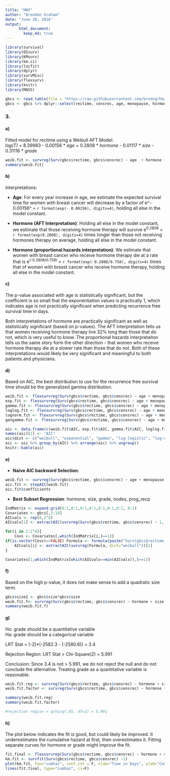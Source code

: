 ```yaml
---
title: "HW3"
author: "Brendan Graham"
date: "June 28, 2016"
output:  
      html_document:  
        keep_md: true
---
```


```r
library(survival)
library(OIsurv)
library(KMsurv)
library(km.ci)
library(locfit)
library(dplyr)
library(survMisc)
library(flexsurv)
library(knitr)
library(MASS)

gbcs <- read.table(file = "https://raw.githubusercontent.com/brndngrhm/survival_analysis/master/data/gbcs.txt", header = T, stringsAsFactors = F)
gbcs <- gbcs %>% dplyr::select(rectime, censrec, age, menopause, hormone, size, grade, nodes, prog_recp, estrg_recp)

```

### 3.
#### a) 
Fitted model for rectime using a Weibull AFT Model:  
_log(T)_ = 8.39983 - 0.00156 * _age_ + 0.2808 * _hormone_ - 0.01117 * _size_ - 0.31116 * _grade_
```r
weib.fit <- survreg(Surv(gbcs$rectime, gbcs$censrec) ~ age  + hormone + size + grade, data=gbcs, dist="weibull")
summary(weib.fit)
```

#### b)  
Interpretations:  

* __Age__: For every year increase in age, we estimate the expected survival time for women with breast cancer will decrease by a factor of e^- 0.00156^ = `r format(exp(- 0.00156), digits=4)`, holding all else in the model constant.  

* __Hormone (AFT Interpretation)__: Holding all else in the model constant, we estimate that those receiving hormone therapy will survive e^0.2808^ = `r format(exp(0.2808), digits=4)` times longer than those not receiving hormones therapy on average, holding all else in the model constant.  

* __Hormone (proportional hazards interpretation)__: We estimate that women with breast cancer who receive hormone therapy die at a rate that is e^(-0.2808/0.758)^ = `r format(exp(-0.2808/0.758), digits=4)` times that of women with breast cancer who receive hormone therapy, holding all else in the model constant.


#### c)
The p-value associated with age is statistically significant, but the coefficient is so small that the exponentiation values is practically 1, which indicates age is not practically significant when predicting recurrence free survival time in days.  

Both interpretations of hormone are practically significant as well as statistically significant (based on p-values). The AFT interpretation tells us that women receiving hormone therapy live 32% long than those that do not, which is very useful to know. The proportional hazards interpretaiton tells us the same story form the other direction - that women who receive hormone therapy die at a slower rate than those that do not. Both of these interpretations would likely be very significant and meaningful to both patients and physicians.

#### d)
Based on AIC, the best distribution to use for the recurrence free survival time should be the generalized gamma distribution.  
```r
weib.fit <- flexsurvreg(Surv(gbcs$rectime, gbcs$censrec) ~ age + menopause + hormone + size  + grade + nodes + prog_recp + estrg_recp, data=gbcs, dist="weibull")
exp.fit <- flexsurvreg(Surv(gbcs$rectime, gbcs$censrec) ~ age + menopause + hormone + size  + grade + nodes + prog_recp + estrg_recp, data=gbcs, dist="exponential")
gamma.fit <- flexsurvreg(Surv(gbcs$rectime, gbcs$censrec) ~ age + menopause + hormone + size  + grade + nodes + prog_recp + estrg_recp, data=gbcs, dist="gamma")
loglog.fit <- flexsurvreg(Surv(gbcs$rectime, gbcs$censrec) ~ age + menopause + hormone + size  + grade + nodes + prog_recp + estrg_recp, data=gbcs, dist="llogis")
lognorm.fit <- flexsurvreg(Surv(gbcs$rectime, gbcs$censrec) ~ age + menopause + hormone + size  + grade + nodes + prog_recp + estrg_recp, data=gbcs, dist="lnorm")
gengamma.fit <- flexsurvreg(Surv(gbcs$rectime, gbcs$censrec) ~ age + menopause + hormone + size  + grade + nodes + prog_recp + estrg_recp, data=gbcs, dist="gengamma")

aic <- data.frame(c(weib.fit$AIC, exp.fit$AIC, gamma.fit$AIC, loglog.fit$AIC, lognorm.fit$AIC, gengamma.fit$AIC))
names(aic)[1] <- "AIC"
aic$dist <- c("weibull", "exponential", "gamma", "log-logistic", "log-normal", "gen. gamma")
aic <- aic %>% group_by(AIC) %>% arrange(aic) %>% ungroup()
knitr::kable(aic)
```

#### e)
* __Naive AIC backward Selection__:
```r
weib.fit <- survreg(Surv(gbcs$rectime, gbcs$censrec) ~ age + menopause + hormone + size  + grade + nodes + prog_recp + estrg_recp, data=gbcs, dist="weibull")
aic.fit <- stepAIC(weib.fit)
aic.fit$coefficients

```


* __Best Subset Regression__: hormone, size, grade, nodes, prog_recp

```r
IndMatrix <- expand.grid(0:1,0:1,0:1,0:1,0:1,0:1,0:1, 0:1)
Covariates <- gbcs[,3:10]
AICvals <- rep(0,2^8)
AICvals[1] <- extractAIC(survreg(Surv(gbcs$rectime, gbcs$censrec) ~ 1, dist="weibull"))[2]

for(i in 2:2^8){
	Covs <- Covariates[,which(IndMatrix[i,]==1)]
if(is.vector(Covs)==FALSE) Formula <- formula(paste("Surv(gbcs$rectime, gbcs$censrec) ~ ", paste(Covs, collapse=" + "))) else Formula <- formula(Surv(gbcs$rectime, gbcs$censrec) ~ Covs)
	AICvals[i] <- extractAIC(survreg(Formula, dist="weibull"))[2]
}

Covariates[1,which(IndMatrix[which(AICvals==min(AICvals)),]==1)]

```

#### f)
Based on the high p-value, it does not make sense to add a quadratic size term.

```r
gbcs$size2 <- gbcs$size*gbcs$size
weib.fit.f<- survreg(Surv(gbcs$rectime, gbcs$censrec) ~ hormone + size  + grade + nodes + prog_recp + size2, data=gbcs, dist="weibull")
summary(weib.fit.f)

```

#### g)
Ho: grade should be a quantitative variable  
Ha: grade should be a categorical variable

LRT Stat = (-2)*(-2582.3 - (-2580.6)) = 3.4

Rejection Region: LRT Stat > Chi-Square(2) = 5.991

Conclusion: Since 3.4 is not > 5.991, we do not reject the null and do not conclude the alternative. Treating grade as a quantitative variable is reasonable.

```r
weib.fit.reg <- survreg(Surv(gbcs$rectime, gbcs$censrec) ~ hormone + size  + grade + nodes + prog_recp + size2, data=gbcs, dist="weibull")
weib.fit.factor <- survreg(Surv(gbcs$rectime, gbcs$censrec) ~ hormone + size  + as.factor(grade) + nodes + prog_recp + size2, data=gbcs, dist="weibull")

summary(weib.fit.reg)
summary(weib.fit.factor)

#rejection region = qchisq(.95, df=2) = 5.991

```

#### h)
The plot below indicates the fit is good, but could likely be improved. It underestimates the cumulative hazard at first, then overestimates it. Fitting separate curves for hormone or grade might improve the fit.

```r
fit.final <- flexsurvreg(Surv(gbcs$rectime, gbcs$censrec) ~ hormone + size  + grade + nodes + prog_recp + size2, data=gbcs, dist="weibull")
km.fit <- survfit(Surv(gbcs$rectime, gbcs$censrec) ~1)
plot(km.fit, fun="cumhaz", conf.int = F, xlab="Time in Days", ylab="Cumulative Hazard", main="Comparing AFT and K-M Cumulative Hazard")
lines(fit.final, type="cumhaz", ci=F)

```

